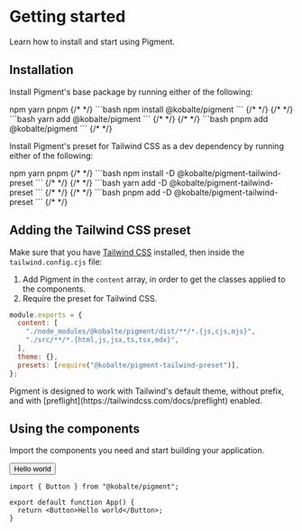 

# Getting started

Learn how to install and start using Pigment.

## Installation

Install Pigment's base package by running either of the following:

<TabsSnippets>
  <TabsSnippets.List>
    <TabsSnippets.Trigger value="npm">npm</TabsSnippets.Trigger>
    <TabsSnippets.Trigger value="yarn">yarn</TabsSnippets.Trigger>
    <TabsSnippets.Trigger value="pnpm">pnpm</TabsSnippets.Trigger>
  </TabsSnippets.List>
  <TabsSnippets.Content value="npm">
    {/* <!-- prettier-ignore-start --> */}
    ```bash
    npm install @kobalte/pigment
    ```
    {/* <!-- prettier-ignore-end --> */}
  </TabsSnippets.Content>
  <TabsSnippets.Content value="yarn">
    {/* <!-- prettier-ignore-start --> */}
    ```bash
    yarn add @kobalte/pigment
    ```
    {/* <!-- prettier-ignore-end --> */}
  </TabsSnippets.Content>
  <TabsSnippets.Content value="pnpm">
    {/* <!-- prettier-ignore-start --> */}
    ```bash
    pnpm add @kobalte/pigment
    ```
    {/* <!-- prettier-ignore-end --> */}
  </TabsSnippets.Content>
</TabsSnippets>

Install Pigment's preset for Tailwind CSS as a dev dependency by running either of the following:

<TabsSnippets>
  <TabsSnippets.List>
    <TabsSnippets.Trigger value="npm">npm</TabsSnippets.Trigger>
    <TabsSnippets.Trigger value="yarn">yarn</TabsSnippets.Trigger>
    <TabsSnippets.Trigger value="pnpm">pnpm</TabsSnippets.Trigger>
  </TabsSnippets.List>
  <TabsSnippets.Content value="npm">
    {/* <!-- prettier-ignore-start --> */}
    ```bash
    npm install -D @kobalte/pigment-tailwind-preset
    ```
    {/* <!-- prettier-ignore-end --> */}
  </TabsSnippets.Content>
  <TabsSnippets.Content value="yarn">
    {/* <!-- prettier-ignore-start --> */}
    ```bash
    yarn add -D @kobalte/pigment-tailwind-preset
    ```
    {/* <!-- prettier-ignore-end --> */}
  </TabsSnippets.Content>
  <TabsSnippets.Content value="pnpm">
    {/* <!-- prettier-ignore-start --> */}
    ```bash
    pnpm add -D @kobalte/pigment-tailwind-preset
    ```
    {/* <!-- prettier-ignore-end --> */}
  </TabsSnippets.Content>
</TabsSnippets>

## Adding the Tailwind CSS preset

Make sure that you have [Tailwind CSS](https://tailwindcss.com/docs/guides/solidjs) installed, then inside the `tailwind.config.cjs` file:

1. Add Pigment in the `content` array, in order to get the classes applied to the components.
2. Require the preset for Tailwind CSS.

```js {2,6}
module.exports = {
  content: [
    "./node_modules/@kobalte/pigment/dist/**/*.{js,cjs,mjs}",
    "./src/**/*.{html,js,jsx,ts,tsx,mdx}",
  ],
  theme: {},
  presets: [require("@kobalte/pigment-tailwind-preset")],
};
```

<Alert color="warning" variant="soft">
  <span>Pigment is designed to work with Tailwind's default theme, without prefix, </span>
  <span>and with [preflight](https://tailwindcss.com/docs/preflight) enabled.</span>
</Alert>

## Using the components

Import the components you need and start building your application.

<Preview>
  <Button>Hello world</Button>
</Preview>

```tsx
import { Button } from "@kobalte/pigment";

export default function App() {
  return <Button>Hello world</Button>;
}
```
